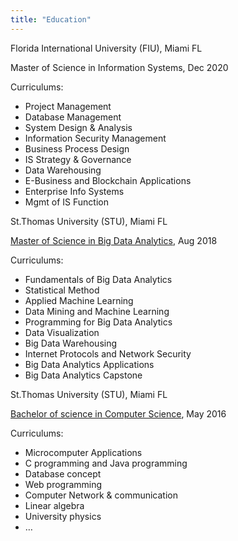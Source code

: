 ```yaml
---
title: "Education"
---
```


Florida International University (FIU), Miami FL

Master of Science in Information Systems, Dec 2020

Curriculums:

- Project Management
- Database Management
- System Design & Analysis
- Information Security Management
- Business Process Design
- IS Strategy & Governance
- Data Warehousing
- E-Business and Blockchain Applications 
- Enterprise Info Systems
- Mgmt of IS Function


St.Thomas University (STU), Miami FL 

[Master of Science in Big Data Analytics](files/Master diploma.jpg), Aug 2018

Curriculums: 
 
- Fundamentals of Big Data Analytics
- Statistical Method
- Applied Machine Learning
- Data Mining and Machine Learning
- Programming for Big Data Analytics
- Data Visualization
- Big Data Warehousing
- Internet Protocols and Network Security
- Big Data Analytics Applications
- Big Data Analytics Capstone

St.Thomas University (STU), Miami FL

[Bachelor of science in Computer Science](files/Bachelor diploma.jpg), May 2016

Curriculums:

- Microcomputer Applications
- C programming and Java programming
- Database concept 
- Web programming
- Computer Network & communication
- Linear algebra
- University physics
- ...
